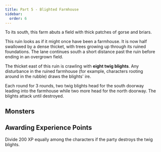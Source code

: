 ```yaml
---
title: Part 5 - Blighted Farmhouse
sidebar:
  order: 6
---
```



To its south, this farm abuts a field with thick patches of gorse and briars.

<Aside title="Flavour Text">
This ruin looks as if it might once have been a farmhouse. It is now half swallowed by a dense thicket, with trees growing up through its ruined foundations. The lane continues south a short distance past the ruin before ending in an overgrown field.
</Aside>

The thicket east of this ruin is crawling with **eight twig blights**. Any disturbance in the ruined farmhouse (for example, characters rooting around in the rubble) draws the blights' ire.

Each round for 3 rounds, two twig blights head for the south doorway leading into the farmhouse while two more head for the north doorway. The blights attack until destroyed.

## Monsters
<Monster  slug="twig-blight" />

## Awarding Experience Points
Divide 200 XP equally among the characters if the party destroys the twig blights.